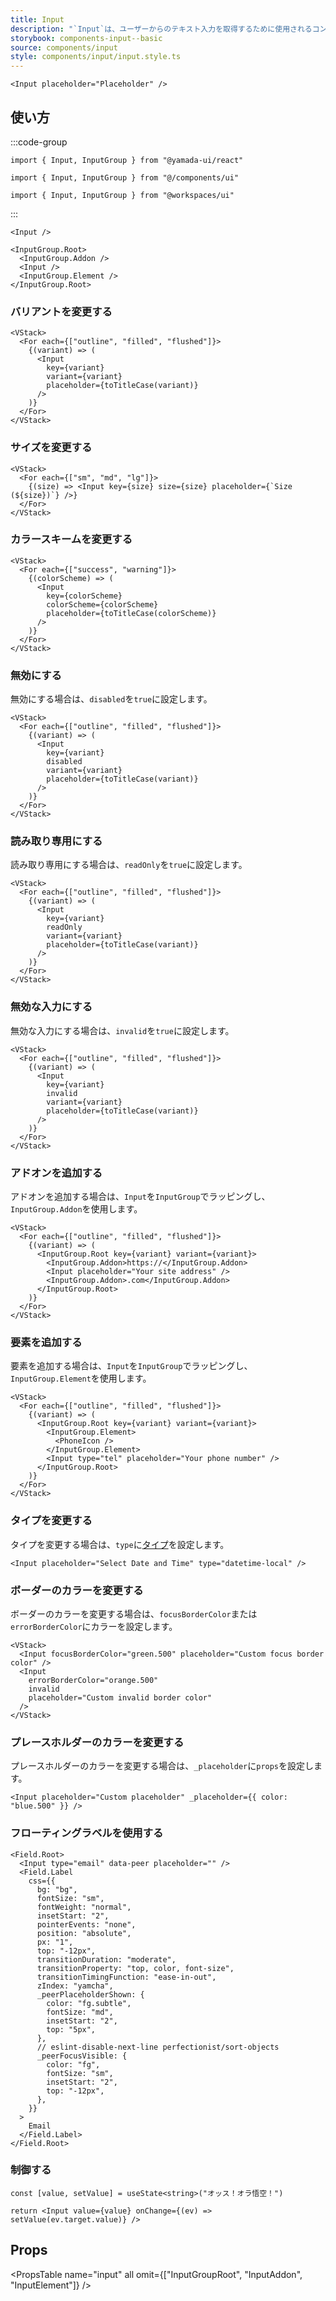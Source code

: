 ```yaml
---
title: Input
description: "`Input`は、ユーザーからのテキスト入力を取得するために使用されるコンポーネントです。"
storybook: components-input--basic
source: components/input
style: components/input/input.style.ts
---
```


```tsx preview
<Input placeholder="Placeholder" />
```

## 使い方

:::code-group

```tsx [package]
import { Input, InputGroup } from "@yamada-ui/react"
```

```tsx [alias]
import { Input, InputGroup } from "@/components/ui"
```

```tsx [monorepo]
import { Input, InputGroup } from "@workspaces/ui"
```

:::

```tsx
<Input />
```

```tsx
<InputGroup.Root>
  <InputGroup.Addon />
  <Input />
  <InputGroup.Element />
</InputGroup.Root>
```

### バリアントを変更する

```tsx preview
<VStack>
  <For each={["outline", "filled", "flushed"]}>
    {(variant) => (
      <Input
        key={variant}
        variant={variant}
        placeholder={toTitleCase(variant)}
      />
    )}
  </For>
</VStack>
```

### サイズを変更する

```tsx preview
<VStack>
  <For each={["sm", "md", "lg"]}>
    {(size) => <Input key={size} size={size} placeholder={`Size (${size})`} />}
  </For>
</VStack>
```

### カラースキームを変更する

```tsx preview
<VStack>
  <For each={["success", "warning"]}>
    {(colorScheme) => (
      <Input
        key={colorScheme}
        colorScheme={colorScheme}
        placeholder={toTitleCase(colorScheme)}
      />
    )}
  </For>
</VStack>
```

### 無効にする

無効にする場合は、`disabled`を`true`に設定します。

```tsx preview
<VStack>
  <For each={["outline", "filled", "flushed"]}>
    {(variant) => (
      <Input
        key={variant}
        disabled
        variant={variant}
        placeholder={toTitleCase(variant)}
      />
    )}
  </For>
</VStack>
```

### 読み取り専用にする

読み取り専用にする場合は、`readOnly`を`true`に設定します。

```tsx preview
<VStack>
  <For each={["outline", "filled", "flushed"]}>
    {(variant) => (
      <Input
        key={variant}
        readOnly
        variant={variant}
        placeholder={toTitleCase(variant)}
      />
    )}
  </For>
</VStack>
```

### 無効な入力にする

無効な入力にする場合は、`invalid`を`true`に設定します。

```tsx preview
<VStack>
  <For each={["outline", "filled", "flushed"]}>
    {(variant) => (
      <Input
        key={variant}
        invalid
        variant={variant}
        placeholder={toTitleCase(variant)}
      />
    )}
  </For>
</VStack>
```

### アドオンを追加する

アドオンを追加する場合は、`Input`を`InputGroup`でラッピングし、`InputGroup.Addon`を使用します。

```tsx preview
<VStack>
  <For each={["outline", "filled", "flushed"]}>
    {(variant) => (
      <InputGroup.Root key={variant} variant={variant}>
        <InputGroup.Addon>https://</InputGroup.Addon>
        <Input placeholder="Your site address" />
        <InputGroup.Addon>.com</InputGroup.Addon>
      </InputGroup.Root>
    )}
  </For>
</VStack>
```

### 要素を追加する

要素を追加する場合は、`Input`を`InputGroup`でラッピングし、`InputGroup.Element`を使用します。

```tsx preview
<VStack>
  <For each={["outline", "filled", "flushed"]}>
    {(variant) => (
      <InputGroup.Root key={variant} variant={variant}>
        <InputGroup.Element>
          <PhoneIcon />
        </InputGroup.Element>
        <Input type="tel" placeholder="Your phone number" />
      </InputGroup.Root>
    )}
  </For>
</VStack>
```

### タイプを変更する

タイプを変更する場合は、`type`に[タイプ](https://developer.mozilla.org/ja/docs/Web/HTML/Reference/Elements/input#input_%E3%81%AE%E5%9E%8B)を設定します。

```tsx preview
<Input placeholder="Select Date and Time" type="datetime-local" />
```

### ボーダーのカラーを変更する

ボーダーのカラーを変更する場合は、`focusBorderColor`または`errorBorderColor`にカラーを設定します。

```tsx preview
<VStack>
  <Input focusBorderColor="green.500" placeholder="Custom focus border color" />
  <Input
    errorBorderColor="orange.500"
    invalid
    placeholder="Custom invalid border color"
  />
</VStack>
```

### プレースホルダーのカラーを変更する

プレースホルダーのカラーを変更する場合は、`_placeholder`に`props`を設定します。

```tsx preview
<Input placeholder="Custom placeholder" _placeholder={{ color: "blue.500" }} />
```

### フローティングラベルを使用する

```tsx preview
<Field.Root>
  <Input type="email" data-peer placeholder="" />
  <Field.Label
    css={{
      bg: "bg",
      fontSize: "sm",
      fontWeight: "normal",
      insetStart: "2",
      pointerEvents: "none",
      position: "absolute",
      px: "1",
      top: "-12px",
      transitionDuration: "moderate",
      transitionProperty: "top, color, font-size",
      transitionTimingFunction: "ease-in-out",
      zIndex: "yamcha",
      _peerPlaceholderShown: {
        color: "fg.subtle",
        fontSize: "md",
        insetStart: "2",
        top: "5px",
      },
      // eslint-disable-next-line perfectionist/sort-objects
      _peerFocusVisible: {
        color: "fg",
        fontSize: "sm",
        insetStart: "2",
        top: "-12px",
      },
    }}
  >
    Email
  </Field.Label>
</Field.Root>
```

### 制御する

```tsx preview functional client
const [value, setValue] = useState<string>("オッス！オラ悟空！")

return <Input value={value} onChange={(ev) => setValue(ev.target.value)} />
```

## Props

<PropsTable
  name="input"
  all
  omit={["InputGroupRoot", "InputAddon", "InputElement"]}
/>
